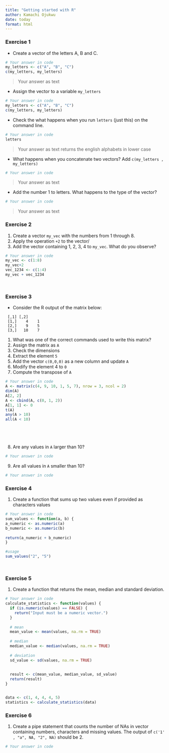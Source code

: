 ```yaml
---
title: "Getting started with R"
author: Kamachi Ojukwu
date: today
format: html
---
```


### Exercise 1 {#sec-1}

* Create a vector of the letters A, B and C.

```r
# Your answer in code
my_letters <- c("A", "B", "C")
c(my_letters, my_letters)
```
> Your answer as text


* Assign the vector to a variable `my_letters`
```r
# Your answer in code
my_letters <- c("A", "B", "C")
c(my_letters, my_letters)

```


* Check the what happens when you run `letters` (just this) on the command line.
```r
# Your answer in code
letters

```

> Your answer as text
returns the english alphabets in lower case



* What happens when you concatenate two vectors? Add `c(my_letters , my_letters)`
```r
# Your answer in code


```

> Your answer as text



* Add the number 1 to letters. What happens to the type of the vector?
```r
# Your answer in code


```

> Your answer as text



### Exercise 2


1. Create a vector `my_vec` with the numbers from 1 through 8.
2. Apply the operation `+2` to the vector/
3. Add the vector containing 1, 2, 3, 4 to `my_vec`. What do you observe?

```r
# Your answer in code
my_vec <- c(1:8)
my_vec+2
vec_1234 <- c(1:4)
my_vec + vec_1234




```



### Exercise 3

* Consider the R output of the matrix below:

```
 [,1] [,2]
 [1,]    4    1
 [2,]    9    5
 [3,]   10    7
```

1. What was one of the correct commands used to write this matrix?
2. Assign the matrix as `A`
3. Check the dimensions
4. Extract the element `5`
5. Add the vector `c(0,0,0)` as a new column and update `A`
6. Modify the element 4 to `0`
7. Compute the transpose of `A`

```r
# Your answer in code
A <- matrix(c(4, 9, 10, 1, 5, 7), nrow = 3, ncol = 2)
dim(A)
A[2, 2]
A <- cbind(A, c(0, 1, 2))
A[1, 1] <- 0
t(A)
any(A > 10)
all(A < 10)






```


8. Are any values in `A` larger than 10? 
```r
# Your answer in code

```

9. Are all values in `A` smaller than 10?
```r
# Your answer in code

```

### Exercise 4

1. Create a function that sums up two values even if provided as characters values

```r
# Your answer in code
sum_values <- function(a, b) {
a_numeric <- as.numeric(a)
b_numeric <- as.numeric(b)
  
return(a_numeric + b_numeric)
}

#usage
sum_values("2", "5")




```


### Exercise 5

1. Create a function that returns the mean, median and standard deviation.

```r
# Your answer in code
calculate_statistics <- function(values) {
  if (is.numeric(values) == FALSE) {
    return("Input must be a numeric vector.")
  }
  
  # mean
  mean_value <- mean(values, na.rm = TRUE)
  
  # median
  median_value <- median(values, na.rm = TRUE)
  
  # deviation
  sd_value <- sd(values, na.rm = TRUE)
  
  
  result <- c(mean_value, median_value, sd_value)
  return(result)
}


data <- c(1, 4, 4, 4, 5)
statistics <- calculate_statistics(data)


```


### Exercise 6
1. Create a pipe statement that counts the number of NAs in vector containing numbers, characters and missing values.
The output of `c('1' , "a", NA, "2", NA)` should be 2.

```r
# Your answer in code



```


